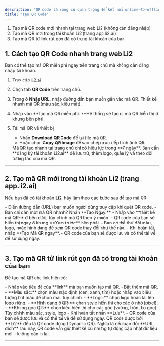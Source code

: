 ```yaml
---
description: "QR code là công cụ quan trọng để kết nối online–to–offline (O2O). Trong Li2, QR code được tích hợp trực tiếp vào link giúp bạn vừa tạo QR vừa theo dõi Analytics và quản lý chiến dịch đa kênh. Có một số cách khác nhau để tạo mã QR tại Li2. Bạn muốn làm theo cách nào?"
title: "Tạo QR Code"
---
```


1. Tạo mã QR code mới nhanh tại trang web Li2 (không cần đăng nhập)
2. Tạo mã QR mới trong tài khoản Li2 (trang app.li2.ai)
3. Tạo mã QR từ link rút gọn đã có trong tài khoản của bạn

## 1. Cách tạo QR Code nhanh trang web Li2

Bạn có thể tạo mã QR miễn phí ngay trên trang chủ mà không cần đăng nhập tài khoản.

1. Truy cập [li2.ai](http://li2.ai)
2. Chọn tab **QR Code** trên trang chủ.
3. Trong ô **Nhập URL**, nhập đường dẫn bạn muốn gắn vào mã QR. Thiết kế nhanh mã QR (màu sắc, kiểu mắt). 
4. Nhấp vào **Tạo mã QR miễn phí. **Hệ thống sẽ tạo ra mã QR hiển thị ở khung bên phải.
5. Tải mã QR về thiết bị
   - Nhấn **Download QR Code** để tải file mã QR.
   - Hoặc chọn **Copy QR Image** để sao chép trực tiếp hình ảnh QR.

   <Note>
     Mã QR tạo nhanh tại trang chủ chỉ có hiệu lực trong **7 ngày**. Bạn cần **đăng ký tài khoản Li2.ai** để lưu trữ, thêm logo, quản lý và theo dõi tương tác của mã QR. 
   </Note>

---

## 2. Tạo mã QR mới trong tài khoản Li2 (trang app.li2.ai)

Nếu bạn đã có tài khoản **Li2**, hãy làm theo các bước sau để tạo mã QR:

<Steps>
  <Step title="Đăng nhập vào tài khoản Li2 tại app.li2.ai.">
    
  </Step>
  <Step title="Tại màn hình Trang chủ">
    - Điền đường dẫn (URL) bạn muốn người dùng truy cập khi quét QR code.
    - Bạn chỉ cần một mã QR nhanh? Nhấn **Tạo Ngay.**
  </Step>
  <Step title="Tuỳ chỉnh thiết kế mã QR">
    - Nhấp vào **thiết kế mã QR** ở bên dưới, tủy chỉnh mã QR theo ý muốn.
    - QR code của bạn sẽ hiển thị ngay ở khung **Xem trước** bên phải.
    - Bạn có thể thử đổi màu, logo, hoặc hình dạng để xem QR code thay đổi như thế nào.
  </Step>
  <Step title="Tạo QR Code">
    - Khi hoàn tất, nhấp **Tạo Mã QR ngay**.
    - QR code của bạn sẽ được lưu và có thể tải về để sử dụng ngay.
  </Step>
</Steps>

---

## 3. Tạo mã QR từ link rút gọn đã có trong tài khoản của bạn

Để tạo mã QR cho link hiện có:

<Steps>
  <Step title="Đăng nhập vào tài khoản Li2 tại app.li2.ai.">
    
  </Step>
  <Step title="Từ menu bên trái, chọn Link Rút Gọn" iconType="regular">
    - Nhấp vào tiêu đề của **link** mà bạn muốn tạo mã QR.
    - Bật thêm mã QR.
  </Step>
  <Step title="Tuỳ chỉnh thiết kế mã QR">
    - **Màu sắc:** chọn màu mặc định (đen, xanh, tím) hoặc nhấp vào biểu tượng bút màu để chọn màu tuỳ chỉnh.
    - **Logo:** chọn logo hoặc tải lên logo riêng.
    - **Hình dạng ô QR:** chọn style hiển thị cho các ô nhỏ (pixel).
    - **Khung góc QR:** chọn kiểu hiển thị cho các góc (vuông, tròn, bo góc). Tùy chỉnh màu sắc, style, logo
  </Step>
  <Step title="Nhấp lưu thay đổi">
    - Khi hoàn tất nhấn **Lưu**.
    - QR code của bạn sẽ được lưu và có thể tải về để sử dụng ngay.
  </Step>
</Steps>

<Tip>
  QR code được bởi **Li2** đều là QR code động (Dynamic QR). Nghĩa là nếu bạn đổi **URL đích** sau này, QR code vẫn giữ thiết kế cũ nhưng tự động cập nhật dữ liệu mới – không cần in lại.
</Tip>

---